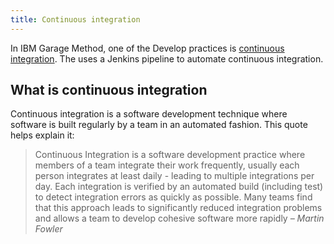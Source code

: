 ```yaml
---
title: Continuous integration
---
```



In IBM Garage Method, one of the Develop practices is [continuous integration](https://www.ibm.com/garage/method/practices/code/practice_continuous_integration/).
The <Globals name="env" /> uses a Jenkins pipeline to automate continuous integration.

## What is continuous integration

Continuous integration is a software development technique where software is built regularly by a team in an automated fashion.
This quote helps explain it:

> Continuous Integration is a software development practice where members of a team integrate their work frequently,
> usually each person integrates at least daily - leading to multiple integrations per day.
> Each integration is verified by an automated build (including test) to
> detect integration errors as quickly as possible. Many teams find that this approach leads to significantly
> reduced integration problems and allows a team to develop cohesive software more rapidly
> <cite>– Martin Fowler</cite>
